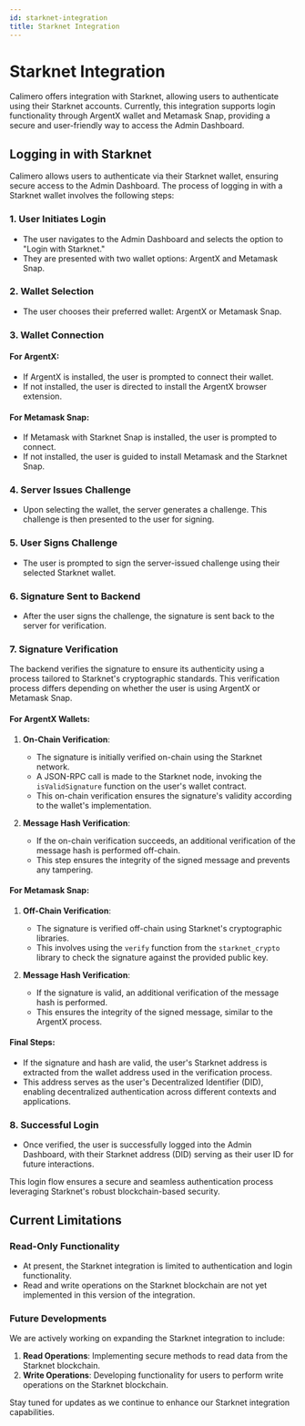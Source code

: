 ```yaml
---
id: starknet-integration
title: Starknet Integration
---
```


# Starknet Integration

Calimero offers integration with Starknet, allowing users to authenticate using their Starknet accounts. Currently, this integration supports login functionality through ArgentX wallet and Metamask Snap, providing a secure and user-friendly way to access the Admin Dashboard.

## Logging in with Starknet

Calimero allows users to authenticate via their Starknet wallet, ensuring secure access to the Admin Dashboard. The process of logging in with a Starknet wallet involves the following steps:

### 1. User Initiates Login

- The user navigates to the Admin Dashboard and selects the option to "Login with Starknet."
- They are presented with two wallet options: ArgentX and Metamask Snap.

### 2. Wallet Selection

- The user chooses their preferred wallet: ArgentX or Metamask Snap.

### 3. Wallet Connection

#### For ArgentX:
- If ArgentX is installed, the user is prompted to connect their wallet.
- If not installed, the user is directed to install the ArgentX browser extension.

#### For Metamask Snap:
- If Metamask with Starknet Snap is installed, the user is prompted to connect.
- If not installed, the user is guided to install Metamask and the Starknet Snap.

### 4. Server Issues Challenge

- Upon selecting the wallet, the server generates a challenge. This challenge is then presented to the user for signing.

### 5. User Signs Challenge

- The user is prompted to sign the server-issued challenge using their selected Starknet wallet.

### 6. Signature Sent to Backend

- After the user signs the challenge, the signature is sent back to the server for verification.

### 7. Signature Verification

The backend verifies the signature to ensure its authenticity using a process tailored to Starknet's cryptographic standards. This verification process differs depending on whether the user is using ArgentX or Metamask Snap.

#### For ArgentX Wallets:

1. **On-Chain Verification**:
   - The signature is initially verified on-chain using the Starknet network.
   - A JSON-RPC call is made to the Starknet node, invoking the `isValidSignature` function on the user's wallet contract.
   - This on-chain verification ensures the signature's validity according to the wallet's implementation.

2. **Message Hash Verification**:
   - If the on-chain verification succeeds, an additional verification of the message hash is performed off-chain.
   - This step ensures the integrity of the signed message and prevents any tampering.

#### For Metamask Snap:

1. **Off-Chain Verification**:
   - The signature is verified off-chain using Starknet's cryptographic libraries.
   - This involves using the `verify` function from the `starknet_crypto` library to check the signature against the provided public key.

2. **Message Hash Verification**:
   - If the signature is valid, an additional verification of the message hash is performed.
   - This ensures the integrity of the signed message, similar to the ArgentX process.

#### Final Steps:

- If the signature and hash are valid, the user's Starknet address is extracted from the wallet address used in the verification process.
- This address serves as the user's Decentralized Identifier (DID), enabling decentralized authentication across different contexts and applications.

### 8. Successful Login

- Once verified, the user is successfully logged into the Admin Dashboard, with their Starknet address (DID) serving as their user ID for future interactions.

This login flow ensures a secure and seamless authentication process leveraging Starknet's robust blockchain-based security.

## Current Limitations

### Read-Only Functionality

- At present, the Starknet integration is limited to authentication and login functionality.
- Read and write operations on the Starknet blockchain are not yet implemented in this version of the integration.

### Future Developments

We are actively working on expanding the Starknet integration to include:

1. **Read Operations**: Implementing secure methods to read data from the Starknet blockchain.
2. **Write Operations**: Developing functionality for users to perform write operations on the Starknet blockchain.

Stay tuned for updates as we continue to enhance our Starknet integration capabilities.

